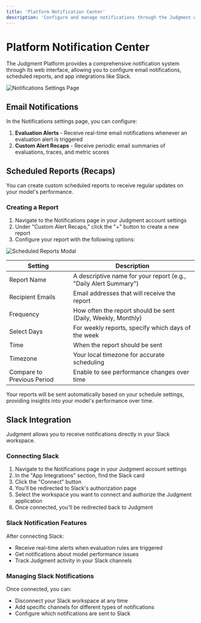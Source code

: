 ```yaml
---
title: 'Platform Notification Center'
description: 'Configure and manage notifications through the Judgment web interface'
---
```


# Platform Notification Center

The Judgment Platform provides a comprehensive notification system through its web interface, allowing you to configure email notifications, scheduled reports, and app integrations like Slack.

<Frame>
  <img src="/images/notifications_page.png" alt="Notifications Settings Page" />
</Frame>

## Email Notifications

In the Notifications settings page, you can configure:

1. **Evaluation Alerts** - Receive real-time email notifications whenever an evaluation alert is triggered
2. **Custom Alert Recaps** - Receive periodic email summaries of evaluations, traces, and metric scores

## Scheduled Reports (Recaps)

You can create custom scheduled reports to receive regular updates on your model's performance.

### Creating a Report

1. Navigate to the Notifications page in your Judgment account settings
2. Under "Custom Alert Recaps," click the "+" button to create a new report
3. Configure your report with the following options:

<Frame>
  <img src="/images/reports_modal.png" alt="Scheduled Reports Modal" />
</Frame>

| Setting | Description |
|---------|-------------|
| Report Name | A descriptive name for your report (e.g., "Daily Alert Summary") |
| Recipient Emails | Email addresses that will receive the report |
| Frequency | How often the report should be sent (Daily, Weekly, Monthly) |
| Select Days | For weekly reports, specify which days of the week |
| Time | When the report should be sent |
| Timezone | Your local timezone for accurate scheduling |
| Compare to Previous Period | Enable to see performance changes over time |

Your reports will be sent automatically based on your schedule settings, providing insights into your model's performance over time.

## Slack Integration

Judgment allows you to receive notifications directly in your Slack workspace.

### Connecting Slack

1. Navigate to the Notifications page in your Judgment account settings
2. In the "App Integrations" section, find the Slack card
3. Click the "Connect" button
4. You'll be redirected to Slack's authorization page
5. Select the workspace you want to connect and authorize the Judgment application
6. Once connected, you'll be redirected back to Judgment

### Slack Notification Features

After connecting Slack:

- Receive real-time alerts when evaluation rules are triggered
- Get notifications about model performance issues
- Track Judgment activity in your Slack channels

### Managing Slack Notifications

Once connected, you can:

- Disconnect your Slack workspace at any time
- Add specific channels for different types of notifications
- Configure which notifications are sent to Slack 